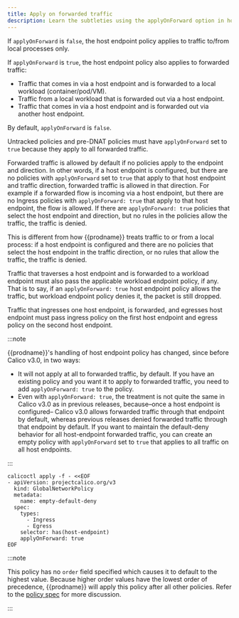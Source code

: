 ```yaml
---
title: Apply on forwarded traffic
description: Learn the subtleties using the applyOnForward option in host endpoint policies.
---
```


If `applyOnForward` is `false`, the host endpoint policy applies to traffic to/from
local processes only.

If `applyOnForward` is `true`, the host endpoint policy also applies to forwarded traffic:

- Traffic that comes in via a host endpoint and is forwarded to a local workload (container/pod/VM).
- Traffic from a local workload that is forwarded out via a host endpoint.
- Traffic that comes in via a host endpoint and is forwarded out via another host endpoint.

By default, `applyOnForward` is `false`.

Untracked policies and pre-DNAT policies must have `applyOnForward` set to `true`
because they apply to all forwarded traffic.

Forwarded traffic is allowed by default if no policies apply to the endpoint and direction. In
other words, if a host endpoint is configured, but there are no policies with `applyOnForward`
set to `true` that apply to that host endpoint and traffic direction, forwarded traffic is
allowed in that direction. For example if a forwarded flow is incoming via a host endpoint, but there are
no Ingress policies with `applyOnForward: true` that apply to that host endpoint, the flow is
allowed. If there are `applyOnForward: true` policies that select the host endpoint and direction,
but no rules in the policies allow the traffic, the traffic is denied.

This is different from how {{prodname}} treats traffic to or from a local process:
if a host endpoint is configured and there are no policies that select the host endpoint in
the traffic direction, or no rules that allow the traffic, the traffic is denied.

Traffic that traverses a host endpoint and is forwarded to a workload endpoint must also pass
the applicable workload endpoint policy, if any. That is to say, if an `applyOnForward: true` host
endpoint policy allows the traffic, but workload endpoint policy denies it, the packet is still dropped.

Traffic that ingresses one host endpoint, is forwarded, and egresses host endpoint must
pass ingress policy on the first host endpoint and egress policy on the second host endpoint.

:::note

{{prodname}}'s handling of host endpoint policy has changed, since before
Calico v3.0, in two ways:

- It will not apply at all to forwarded traffic, by default. If you have an existing
  policy and you want it to apply to forwarded traffic, you need to add `applyOnForward: true` to the policy.
- Even with `applyOnForward: true`, the treatment is not quite the same in
  Calico v3.0 as in previous releases, because–once a host endpoint is configured–
  Calico v3.0 allows forwarded traffic through that endpoint by default, whereas
  previous releases denied forwarded traffic through that endpoint by default.
  If you want to maintain the default-deny behavior for all host-endpoint forwarded
  traffic, you can create an empty policy with `applyOnForward` set to `true`
  that applies to all traffic on all host endpoints.

:::

```batch
calicoctl apply -f - <<EOF
- apiVersion: projectcalico.org/v3
  kind: GlobalNetworkPolicy
  metadata:
    name: empty-default-deny
  spec:
    types:
      - Ingress
      - Egress
    selector: has(host-endpoint)
    applyOnForward: true
EOF
```

:::note

This policy has no `order` field specified which causes it to default
to the highest value. Because higher order values have the lowest order of precedence,
{{prodname}} will apply this policy after all other policies. Refer to the
[policy spec](../resources/networkpolicy.mdx#spec) for
more discussion.

:::
